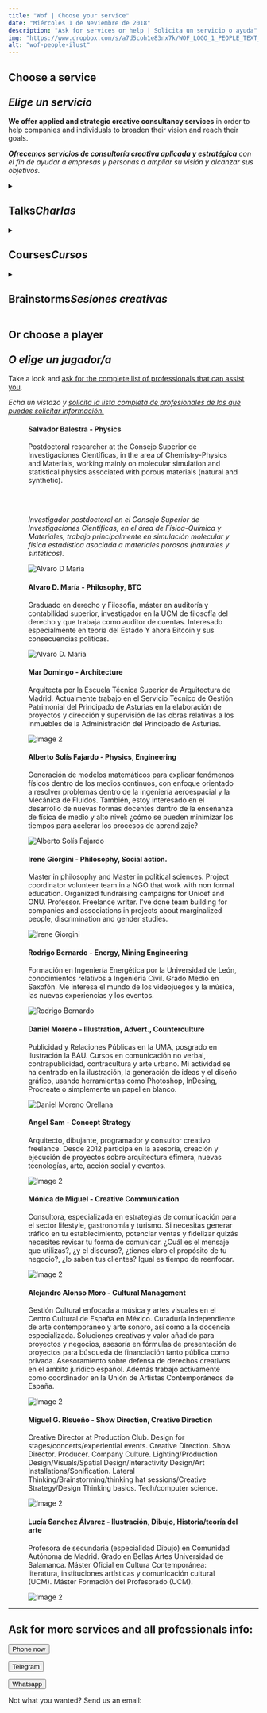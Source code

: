 ```yaml
---
title: "Wof | Choose your service"
date: "Miércoles 1 de Neviembre de 2018"
description: "Ask for services or help | Solicita un servicio o ayuda"
img: "https://www.dropbox.com/s/a7d5coh1e83nx7k/WOF_LOGO_1_PEOPLE_TEXT_small.jpg?raw=1"
alt: "wof-people-ilust"
---
```



<h2>Choose a service<br></br><i>Elige un servicio</i></h2>

<p><strong>We offer applied and strategic creative consultancy services</strong> in order to help companies and individuals to broaden their vision and reach their goals.</p>
<p><i><strong>Ofrecemos servicios de consultoría creativa aplicada y estratégica</strong> con el fin de ayudar a empresas y personas a ampliar su visión y alcanzar sus objetivos.</i></p>

<details>

  <summary>
    <h2>Talks<i>Charlas</i></h2>
  </summary>

  <details>
    <summary>
      <h3>The Philosophy of Bitcoin <br></br><i>La filosofía de Bitcoin</i></h3>
    </summary>
    <p><strong>Alvaro D. María</strong> will guide you through the revolutionary principles of decentralized monetary system, its consecuences, opportunities and beyond.</p>
    <p><i><strong>Alvaro D. María</strong> te guiará por los principios revolucionarios de un sistema monetario descentralizado, sus consecuencias, oportunidades y más allá.</i></p>
    <p><a href="#bottom">Order the talk</a></p>
  </details>

  <details>
    <summary>
      <h3>Physics and Chemistry in the origin of life <br></br><i>Química-física del origen de la vida</i></h3>
    </summary>
    <p>The talk will deal with life as an "inevitable" in a physical sense, according to the latest theories, and what implications it has for astrobiology.</p>
    <p><i>La charla tratará sobre la vida como un "inevitable" en un sentido físico, en acuerdo con las últimas teorías, y qué implicaciones tiene sobre la astrobiología.</i></p>
    <p><strong>Salvador Balestra</strong> is a postdoctoral researcher at the Higher Council for Scientific Research, in the area of ​​Physics-Chemistry and Materials.</p>
    <p><i><strong>Salvador Balestra</strong> es investigador postdoctoral en el Consejo Superior de Investigaciones Científicas, en el área de Física-Química y Materiales.</i></p>
    <h4>English, Español</h4>
    <p><a href="#bottom">Order the talk</a></p>
  </details>

  <details>
    <summary>
      <h3>Biomarkers - Life signs in space <br></br><i>Biomarcadores - Señales de vida extraterrestre</i></h3>
    </summary>
    <p>This talk lists and explains which molecules we can look for, what problems we have with detecting them, and which ones are used today to look for signs of life outside of Earth (or in very extremophilic systems).</p>
    <p><i>Esta charla enumera y explica qué moléculas podemos buscar, qué problemas tenemos con su detección y cuáles se usan hoy en día para buscar señal de vida fuera de la Tierra (o en sistemas muy extremófilos).</i></p>
    <p><strong>Salvador Balestra</strong> is a postdoctoral researcher at the Higher Council for Scientific Research, in the area of ​​Physics-Chemistry and Materials.</p>
    <p><i><strong>Salvador Balestra</strong> es investigador postdoctoral en el Consejo Superior de Investigaciones Científicas, en el área de Física-Química y Materiales.</i></p>
    <h4>English, Español</h4>
    <p><a href="#bottom">Order the talk</a></p>
  </details>

</details>

<details>

  <summary>
    <h2>Courses<i>Cursos</i></h2>
  </summary>

  <details>
    <summary>
      <h3>How to improve creativity through drawing <br></br><i>Cómo mejorar la creatividad mediante el dibujo</i></h3>
    </summary>
    <p><strong>Learn the principles of drawing </strong>applied to idea research and concept design with professionals dedicated to it for more than 10 years.</p>
    <p><i><strong>Aprende los principios del dibujo </strong>aplicados a la búsqueda de ideas y el diseño de concepto de la mano de un arquitecto dedicado a esta materia por más de 10 años.</i></p>
    <p><strong>Ángel Vázquez</strong> has been an architect and creative consultant for more than 10 years, working in visual arts and shows in Spain and the USA.</p>
    <p><i><strong>Ángel Vázquez</strong> es arquitecto y consultor creativo desde hace más de 10 años, trabajando en artes visuales y espectáculos en España y EEUU.</i></p>
    <h4>English, Español</h4>
    <p><a href="#bottom">Order the course - Solicitar Curso</a></p>
  </details>

</details>

<details>
  <summary>
    <h2>Brainstorms<i>Sesiones creativas</i></h2>
  </summary>

  <p>Get creative advice and proposals from multiple professionals without hiring them.</p>
  <p><i>Recibe el consejo creativo y las propuestas de múltiples profesionales sin contratarlos.</i></p>

  <details>
    <summary>
      <h2>B5 - Five professionals</h2>
    </summary>
    <p><strong>5 professionals from all disciplines</strong> will produce analysis, designs or concepts that will attend to the problem you present.</p>
    <p><i>5 profesionales de todas las disciplinas producirán análisis, diseños o conceptos que atenderán tu problema que presentas.</i></p>
    <h2><i>from 350EUR</i></h2>
    <p><a href="#bottom">Ask</a></p>
  </details>

  <details>
    <summary>
      <h2>B10 - Ten professionals</h2>
    </summary>
    <p><strong>10 professionals from all disciplines</strong> will produce analysis, designs or concepts that will attend to the problem you present.</p>
    <p><i>10 profesionales de todas las disciplinas producirán análisis, diseños o conceptos que atenderán el problema que presentas.</i></p>
    <h2><i>from 500EUR</i></h2>
    <p><a href="#bottom">Ask</a></p>
  </details>

  <details>
    <summary>
      <h2>B20 - Twenty professionals</h2>
    </summary>
    <p><strong>20 professionals from all disciplines</strong> will produce analysis, designs or concepts that will attend to the problem you present.</p>
    <p><i>20 profesionales de todas las disciplinas producirán análisis, diseños o conceptos que atenderán el problema que presentas.</i></p>
    <h2><i>from 1000EUR</i></h2>
    <p><a href="#bottom">Ask</a></p>
  </details>

  <details>
    <summary>
      <h2>BX - Customize your brainstorm</h2>
    </summary>
    <p><strong>Choose any professional from our database</strong>, they will analyze and make reports, designs or concepts to attend the problem you present.</p>
    <p><i>Elige los profesionales que quieras de nuestra base de datos, que producirán análisis, diseños o conceptos que atenderán el problema que presentas.</i></p>
    <h2><i>100 eur</i></h2>
    <p><a href="#bottom">Ask</a></p>
  </details>

  <details>
    <summary>
      <h2>+BPeriod</h2>
    </summary>
    <p><strong>Request any of the above creative brainstorms</strong> periodically and add a get until 10% discount !</p>
    <p><i><strong>Solicite cualquiera de las lluvias de ideas creativas</strong> anteriores periódicamente y agregue un descuento de hasta el 10% !</i></p>
    <p><a href="#bottom">Ask</a></p>
  </details>

</details>

<h2>Or choose a player <br></br><i>O elige un jugador/a</i></h2>
<p>Take a look and <a href="#bottom">ask for the complete list of professionals that can assist you</a>.</p>
<p><i>Echa un vistazo y <a href="#bottom">solicita la lista completa de profesionales de los que puedes solicitar información.</a></i></p>
<div className="gallery">
  <figure id="pepe" className="gallery__item gallery__item--1">
    <label><h4>Salvador Balestra - Physics</h4><p>Postdoctoral researcher at the Consejo Superior de Investigaciones Científicas, in the area of Chemistry-Physics and Materials, working mainly on molecular simulation and statistical physics associated with porous materials (natural and synthetic).</p><br></br><p><i>Investigador postdoctoral en el Consejo Superior de Investigaciones Científicas, en el área de Física-Química y Materiales, trabajo principalmente en simulación molecular y física estadística asociada a materiales porosos (naturales y sintéticos).</i></p></label>
    <img src="https://www.dropbox.com/s/b66wbzcphi9ttty/salva_balestra_avatar.jpg?raw=1" className="gallery__img" alt="Alvaro D Maria"></img>
  </figure>
  <figure className="gallery__item gallery__item--2">
    <label><h4>Alvaro D. María - Philosophy, BTC</h4><p>Graduado en derecho y Filosofía, máster en auditoría y contabilidad superior, investigador en la UCM de filosofía del derecho y que trabaja como auditor de cuentas. Interesado especialmente en teoría del Estado Y ahora Bitcoin y sus consecuencias políticas. </p></label>
    <img src="https://www.dropbox.com/s/dx465igexbmrsl5/f.elconfidencial.com_original_7b1_0b7_508_7b10b7508c4a2c9d10af75cd88df8478.jpg?raw=1" className="gallery__img" alt="Alvaro D. Maria"></img>
  </figure>
  <figure className="gallery__item gallery__item--3">
    <label><h4>Mar Domingo - Architecture</h4><p>Arquitecta por la Escuela Técnica Superior de Arquitectura de Madrid. Actualmente trabajo en el Servicio Técnico de Gestión Patrimonial del Principado de Asturias en la elaboración de proyectos y dirección y supervisión de las obras relativas a los inmuebles de la Administración del Principado de Asturias.</p></label>
    <img src="https://www.dropbox.com/s/zq7hbcwn56ggpx8/2.jpeg?raw=1" className="gallery__img" alt="Image 2"></img>
  </figure>
  <figure className="gallery__item gallery__item--3">
    <label><h4>Alberto Solís Fajardo - Physics, Engineering</h4><p>Generación de modelos matemáticos para explicar fenómenos físicos dentro de los medios continuos, con enfoque orientado a resolver problemas dentro de la ingeniería aeroespacial y la Mecánica de Fluidos. También, estoy interesado en el desarrollo de nuevas formas docentes dentro de la enseñanza de física de medio y alto nivel: ¿cómo se pueden minimizar los tiempos para acelerar los procesos de aprendizaje?</p></label>
    <img src="https://www.dropbox.com/s/h3jtgv516srivze/aeronautics.jpeg?raw=1" alt="Alberto Solís Fajardo"></img>
  </figure>
  <figure className="gallery__item gallery__item--3">
    <label><h4>Irene Giorgini - Philosophy, Social action.</h4><p>Master in philosophy and Master in political sciences. Project coordinator volunteer team in a NGO that work with non formal education. Organized fundraising campaigns for Unicef and ONU. Professor. Freelance writer. I've done team building for companies and associations in projects about marginalized people, discrimination and gender studies.</p></label>
    <img src="https://www.dropbox.com/s/i1xtc05dv4vi720/irene.jpeg?raw=1" alt="Irene Giorgini"></img>
  </figure>
  <figure className="gallery__item gallery__item--3">
    <label><h4>Rodrigo Bernardo - Energy, Mining Engineering</h4><p>Formación en Ingeniería Energética por la Universidad de León, conocimientos relativos a Ingeniería Civil. Grado Medio en Saxofón. Me interesa el mundo de los videojuegos y la música, las nuevas experiencias y los eventos.</p></label>
    <img src="https://www.dropbox.com/s/d455wjvp3lwr0g1/fotocosmos_rodrigo_bernardo_wof.jpg?raw=1" alt="Rodrigo Bernardo"></img>
  </figure>
  <figure className="gallery__item gallery__item--3">
    <label><h4>Daniel Moreno - Illustration, Advert., Counterculture</h4><p> Publicidad y Relaciones Públicas en la UMA, posgrado en ilustración la BAU. Cursos en comunicación no verbal, contrapublicidad, contracultura y arte urbano. Mi actividad se ha centrado en la ilustración, la generación de ideas y el diseño gráfico, usando herramientas como Photoshop, InDesing, Procreate o simplemente un papel en blanco.</p></label>
    <img src="https://www.dropbox.com/s/j4dyv24gym0p1e6/dani_orellana.png?raw=1" alt="Daniel Moreno Orellana"></img>
  </figure>
  <figure className="gallery__item gallery__item--3">
    <label><h4>Angel Sam - Concept Strategy</h4><p>Arquitecto, dibujante, programador y consultor creativo freelance. Desde 2012 participa en la asesoría, creación y ejecución de proyectos sobre arquitectura efímera, nuevas tecnologías, arte, acción social y eventos.</p></label>
    <img src="https://www.dropbox.com/s/isd5dbk49pbtyi7/2013_Skrillexfalltour.png?raw=1" className="gallery__img" alt="Image 2"></img>
  </figure>
  <figure className="gallery__item gallery__item--3">
    <label><h4>Mónica de Miguel - Creative Communication</h4><p>Consultora, especializada en estrategias de comunicación para el sector lifestyle, gastronomía y turismo. Si necesitas generar tráfico en tu establecimiento, potenciar ventas y fidelizar quizás necesites revisar tu forma de comunicar. ¿Cuál es el mensaje que utilizas?, ¿y el discurso?, ¿tienes claro el propósito de tu negocio?, ¿lo saben tus clientes? Igual es tiempo de reenfocar. </p></label>
    <img src="https://www.dropbox.com/s/y58s3vfxze6y75f/monica_dmiguel_wof.jpg?raw=1" className="gallery__img" alt="Image 2"></img>
  </figure>
  <figure className="gallery__item gallery__item--3">
    <label><h4>Alejandro Alonso Moro - Cultural Management</h4><p>Gestión Cultural enfocada a música y artes visuales en el Centro Cultural de España en México. Curaduría independiente de arte contemporáneo y arte sonoro, así como a la docencia especializada. Soluciones creativas y valor añadido para proyectos y negocios, asesoría en fórmulas de presentación de proyectos para búsqueda de financiación tanto pública como privada. Asesoramiento sobre defensa de derechos creativos en el ámbito jurídico español. Además trabajo activamente como coordinador en la Unión de Artistas Contemporáneos de España.</p></label>
    <img src="https://www.dropbox.com/s/pzv2gzy4u1p0fbi/wof_alejandro_alonso.jpeg?raw=1" className="gallery__img" alt="Image 2"></img>
  </figure>
  <figure className="gallery__item gallery__item--3">
    <label><h4>Miguel G. RIsueño - Show Direction, Creative Direction</h4><p> Creative Director at Production Club. Design for stages/concerts/experiential events. Creative Direction. Show Director. Producer. Company Culture. Lighting/Production Design/Visuals/Spatial Design/Interactivity Design/Art Installations/Sonification. Lateral Thinking/Brainstorming/thinking hat sessions/Creative Strategy/Design Thinking basics. Tech/computer science.</p></label>
    <img src="https://www.dropbox.com/s/bz5qdipf37ycgfe/miguel_risueno_wof.jpeg?raw=1" className="gallery__img" alt="Image 2"></img>
  </figure>
  <figure className="gallery__item gallery__item--3">
    <label><h4>Lucía Sanchez Álvarez - Ilustración, Dibujo, Historia/teoría del arte</h4><p>Profesora de secundaria (especialidad Dibujo) en Comunidad Autónoma de Madrid. Grado en Bellas Artes Universidad de Salamanca. Máster Oficial en Cultura Contemporánea: literatura, instituciones artísticas  y comunicación cultural (UCM). Máster Formación del Profesorado (UCM).</p></label>
    <img src="https://www.dropbox.com/s/y9k5lutzwj4wvxz/lucia_sanchez_alvarez_wof.jpeg?raw=1" className="gallery__img" alt="Image 2"></img>
  </figure>
</div>

<hr></hr>

<h2>Ask for more services and all professionals info:</h2>
<form id="bottom" className="action" action="tel:34680936011">
      <button>Phone now</button>
</form>

<form className="action" action="https://t.me/info_wof" target="_blank">
      <button href="">Telegram</button>
</form>

<form className="action" action="https://wa.me/34680936011" target="_blank">
      <button href="">Whatsapp</button>
</form>

<p>Not what you wanted? Send us an email:</p>
<h4>
  <address href="#" class="cryptedmail"
     data-name="mail"
     data-domain="watchoutfreedom"
     data-tld="com"
     onclick="window.location.href = 'mailto:' + this.dataset.name + '@' + this.dataset.domain + '.' + this.dataset.tld; return false;">
  </address>
</h4>
